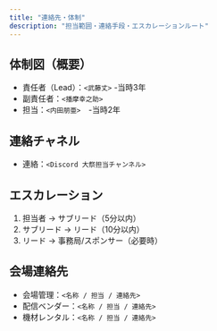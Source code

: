 ```yaml
---
title: "連絡先・体制"
description: "担当範囲・連絡手段・エスカレーションルート"
---
```


## 体制図（概要）

- 責任者（Lead）：`<武藤丈>` -当時3年
- 副責任者：`<播摩幸之助>` 
- 担当：`<内田朋亜>`　-当時2年

## 連絡チャネル

- 連絡：`<Discord 大祭担当チャンネル>`

## エスカレーション

1. 担当者 → サブリード（5分以内）
2. サブリード → リード（10分以内）
3. リード → 事務局/スポンサー（必要時）

## 会場連絡先

- 会場管理：`<名称 / 担当 / 連絡先>`
- 配信ベンダー：`<名称 / 担当 / 連絡先>`
- 機材レンタル：`<名称 / 担当 / 連絡先>`


